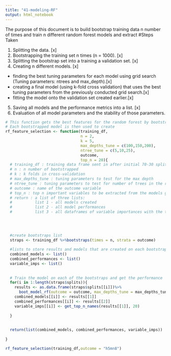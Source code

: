 ```yaml
---
title: "41-modeling-RF"
output: html_notebook
---
```


The purpose of this document is to build bootstrap training data n number of times and train n different random forest models and extract 
#Steps Taken

1. Splitting the data. [x]
2. Bootstrapping the training set n times (n = 1000). [x]
3. Splitting the bootstrap set into a training a validation set. [x]
4. Creating n different models. [x]
- finding the best tuning parameters for each model using grid search (Tuning parameters: ntrees and max_depth).[x]
- creating a final model (using k-fold cross validation) that uses the best tuning parameters from the previously conducted grid search.[x]
- fitting the model onto the validation set created earlier.[x]
5. Saving all models and the performance metrics into a list. [x]
6. Evaluation of all model parameters and the stability of those parameters.  


```r
# This function gets the best features for the random forest by bootstrapping it n number of times
# Each bootstrapped model is then used to create 
rf_feature_selection <- function(training_df, 
                                 n = 2, 
                                 k = 5, 
                                 max_depths_tune = c(100,150,200), 
                                 ntree_tune = c(5,10,25), 
                                 outcome, 
                                 top_n = 20){
  # training_df : training data frame sent in after initial 70-30 split
  # n : n number of bootstrapped
  # k : k folds in cross-validation
  # max_depths_tune : tuning parameters to test for the max depth
  # ntree_tune : tuning parameters to test for number of trees in the random forest
  # outcome : name of the outcome variable
  # top_n : top n important variables to be extracted from the models generated
  # return : a list of three lists: 
  #          list 1 - all models created
  #          list 2 - all model performances
  #          list 3 - all dataframes of variable importances with the top_n variables in it
  
  

  
  #create bootstraps list
  straps <- training_df %>%bootstraps(times = n, strata = outcome)
  
  #lists to store results and models that are created on each bootstrap
  combined_models <- list()
  combined_performances <- list()
  variable_imps <- list()
  
  
  # Train the model on each of the bootstraps and get the performance 
  for(i in 1:length(straps$splits)){
    results <- as.data.frame(straps$splits[[i]])%>%
      boot_model_rf(outcome = outcome, max_depths_tune = max_depths_tune, ntrees_tune = ntree_tune, nfolds = k)
    combined_models[[i]] <- results[[1]]
    combined_performances[[i]] <- results[[2]]
    variable_imps[[i]] <- get_top_n_names(results[[1]], 20)
    
  }
  
  
  return(list(combined_models, combined_performances, variable_imps)) 
  
}

```



```r
rf_feature_selection(training_df,outcome = "h5mn8")
```

